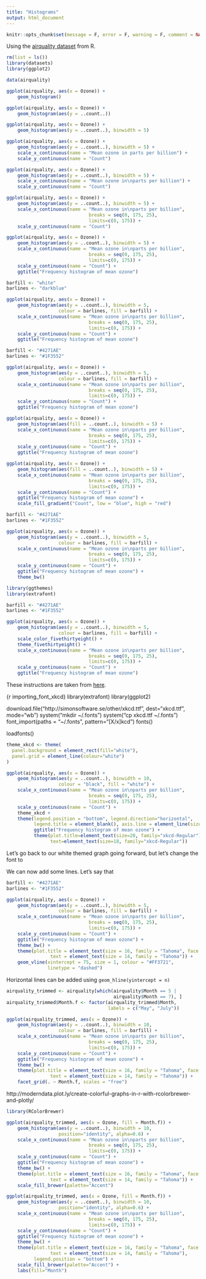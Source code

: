 ```yaml
---
title: "Histograms"
output: html_document
---
```


```r
knitr::opts_chunk$set(message = F, error = F, warning = F, comment = NA, fig.align = 'center', dpi = 100, fig.width=6, fig.height=5, tidy = F, cache.path = '.cache/', fig.path = 'fig/')
```

Using the [airquality dataset](https://stat.ethz.ch/R-manual/R-devel/library/datasets/html/airquality.html) from R.


```r
rm(list = ls())
library(datasets)
library(ggplot2)

data(airquality)
```

```r
ggplot(airquality, aes(x = Ozone)) + 
    geom_histogram()
```

```r
ggplot(airquality, aes(x = Ozone)) + 
    geom_histogram(aes(y = ..count..))

```

```r
ggplot(airquality, aes(x = Ozone)) + 
    geom_histogram(aes(y = ..count..), binwidth = 5)

```

```r
ggplot(airquality, aes(x = Ozone)) + 
    geom_histogram(aes(y = ..count..), binwidth = 5) +
    scale_x_continuous(name = "Mean ozone in parts per billion") +
    scale_y_continuous(name = "Count")
```

```r
ggplot(airquality, aes(x = Ozone)) + 
    geom_histogram(aes(y = ..count..), binwidth = 5) +
    scale_x_continuous(name = "Mean ozone in\nparts per billion") +
    scale_y_continuous(name = "Count")
```

```r
ggplot(airquality, aes(x = Ozone)) + 
    geom_histogram(aes(y = ..count..), binwidth = 5) +
    scale_x_continuous(name = "Mean ozone in\nparts per billion",
                              breaks = seq(0, 175, 25),
                              limits=c(0, 175)) +
    scale_y_continuous(name = "Count")
``` 

```r
ggplot(airquality, aes(x = Ozone)) + 
    geom_histogram(aes(y = ..count..), binwidth = 5) +
    scale_x_continuous(name = "Mean ozone in\nparts per billion",
                              breaks = seq(0, 175, 25),
                              limits=c(0, 175)) +
    scale_y_continuous(name = "Count") +
    ggtitle("Frequency histogram of mean ozone")

```

```r
barfill <- "white"
barlines <- "darkblue"

ggplot(airquality, aes(x = Ozone)) + 
    geom_histogram(aes(y = ..count..), binwidth = 5,
                   colour = barlines, fill = barfill) +
    scale_x_continuous(name = "Mean ozone in\nparts per billion",
                              breaks = seq(0, 175, 25),
                              limits=c(0, 175)) +
    scale_y_continuous(name = "Count") +
    ggtitle("Frequency histogram of mean ozone")
```

```r
barfill <- "#4271AE"
barlines <- "#1F3552"

ggplot(airquality, aes(x = Ozone)) + 
    geom_histogram(aes(y = ..count..), binwidth = 5,
                   colour = barlines, fill = barfill) +
    scale_x_continuous(name = "Mean ozone in\nparts per billion",
                              breaks = seq(0, 175, 25),
                              limits=c(0, 175)) +
    scale_y_continuous(name = "Count") +
    ggtitle("Frequency histogram of mean ozone")
```

```r
ggplot(airquality, aes(x = Ozone)) + 
    geom_histogram(aes(fill = ..count..), binwidth = 5) +
    scale_x_continuous(name = "Mean ozone in\nparts per billion",
                              breaks = seq(0, 175, 25),
                              limits=c(0, 175)) +
    scale_y_continuous(name = "Count") +
    ggtitle("Frequency histogram of mean ozone")
```

```r
ggplot(airquality, aes(x = Ozone)) + 
    geom_histogram(aes(fill = ..count..), binwidth = 5) +
    scale_x_continuous(name = "Mean ozone in\nparts per billion",
                              breaks = seq(0, 175, 25),
                              limits=c(0, 175)) +
    scale_y_continuous(name = "Count") +
    ggtitle("Frequency histogram of mean ozone") +
    scale_fill_gradient("Count", low = "blue", high = "red")
```

```r
barfill <- "#4271AE"
barlines <- "#1F3552"

ggplot(airquality, aes(x = Ozone)) + 
    geom_histogram(aes(y = ..count..), binwidth = 5,
                   colour = barlines, fill = barfill) +
    scale_x_continuous(name = "Mean ozone in\nparts per billion",
                              breaks = seq(0, 175, 25),
                              limits=c(0, 175)) +
    scale_y_continuous(name = "Count") +
    ggtitle("Frequency histogram of mean ozone") +
    theme_bw()
```

```r
library(ggthemes)
library(extrafont)

barfill <- "#4271AE"
barlines <- "#1F3552"

ggplot(airquality, aes(x = Ozone)) + 
    geom_histogram(aes(y = ..count..), binwidth = 5,
                   colour = barlines, fill = barfill) +
    scale_color_fivethirtyeight() + 
    theme_fivethirtyeight() +
    scale_x_continuous(name = "Mean ozone in\nparts per billion",
                              breaks = seq(0, 175, 25),
                              limits=c(0, 175)) +
    scale_y_continuous(name = "Count") +
    ggtitle("Frequency histogram of mean ozone")
```

These instructions are taken from [here](https://www.google.com.au/url?sa=t&rct=j&q=&esrc=s&source=web&cd=1&ved=0ahUKEwiWzafchdPJAhVBpJQKHe_LDT8QFggbMAA&url=https%3A%2F%2Fcran.r-project.org%2Fweb%2Fpackages%2Fxkcd%2Fvignettes%2Fxkcd-intro.pdf&usg=AFQjCNE-KciGY14e-Q1buYIVmTFC0ht__Q&sig2=DZUwkvIHwfNWtTtkcz94jg). 


{r importing_font_xkcd}
library(extrafont)
library(ggplot2)

download.file("http://simonsoftware.se/other/xkcd.ttf", 
              dest="xkcd.ttf", mode="wb")
system("mkdir ~/.fonts")
system("cp xkcd.ttf  ~/.fonts")
font_import(paths = "~/.fonts", pattern="[X/x]kcd")
fonts()

loadfonts()


```r
theme_xkcd <- theme(
  panel.background = element_rect(fill="white"), 
  panel.grid = element_line(colour="white")
)

ggplot(airquality, aes(x = Ozone)) + 
    geom_histogram(aes(y = ..count..), binwidth = 10,
                   colour = "black", fill = "white") +
    scale_x_continuous(name = "Mean ozone in\nparts per billion",
                              breaks = seq(0, 175, 25),
                              limits=c(0, 175)) +
    scale_y_continuous(name = "Count") +
    theme_xkcd +
    theme(legend.position = "bottom", legend.direction="horizontal", 
          legend.title = element_blank(), axis.line = element_line(size=1.5)) + 
          ggtitle("Frequency histogram of mean ozone") + 
          theme(plot.title=element_text(size=20, family="xkcd-Regular"), 
                text=element_text(size=18, family="xkcd-Regular"))
```

Let's go back to our white themed graph going forward, but let's change the font to 

We can now add some lines. Let's say that

```r
barfill <- "#4271AE"
barlines <- "#1F3552"

ggplot(airquality, aes(x = Ozone)) + 
    geom_histogram(aes(y = ..count..), binwidth = 5,
                   colour = barlines, fill = barfill) +
    scale_x_continuous(name = "Mean ozone in\nparts per billion",
                              breaks = seq(0, 175, 25),
                              limits=c(0, 175)) +
    scale_y_continuous(name = "Count") +
    ggtitle("Frequency histogram of mean ozone") +
    theme_bw() +
    theme(plot.title = element_text(size = 16, family = "Tahoma", face = "bold"), 
                text = element_text(size = 14, family = "Tahoma")) +
    geom_vline(xintercept = 75, size = 1, colour = "#FF3721", 
               linetype = "dashed")
```

Horizontal lines can be added using `geom_hline(yintercept = n)`

```r
airquality_trimmed <- airquality[which(airquality$Month == 5 | 
                                       airquality$Month == 7), ]
airquality_trimmed$Month.f <- factor(airquality_trimmed$Month, 
                                     labels = c("May", "July"))

ggplot(airquality_trimmed, aes(x = Ozone)) + 
    geom_histogram(aes(y = ..count..), binwidth = 10,
                   colour = barlines, fill = barfill) +
    scale_x_continuous(name = "Mean ozone in\nparts per billion",
                              breaks = seq(0, 175, 25),
                              limits=c(0, 175)) +
    scale_y_continuous(name = "Count") +
    ggtitle("Frequency histogram of mean ozone") +
    theme_bw() +
    theme(plot.title = element_text(size = 16, family = "Tahoma", face = "bold"), 
                text = element_text(size = 14, family = "Tahoma")) +
    facet_grid(. ~ Month.f, scales = "free")
```

http://moderndata.plot.ly/create-colorful-graphs-in-r-with-rcolorbrewer-and-plotly/

```r
library(RColorBrewer)

ggplot(airquality_trimmed, aes(x = Ozone, fill = Month.f)) + 
    geom_histogram(aes(y = ..count..), binwidth = 10,
                   position="identity", alpha=0.6) +
    scale_x_continuous(name = "Mean ozone in\nparts per billion",
                              breaks = seq(0, 175, 25),
                              limits=c(0, 175)) +
    scale_y_continuous(name = "Count") +
    ggtitle("Frequency histogram of mean ozone") +
    theme_bw() +
    theme(plot.title = element_text(size = 16, family = "Tahoma", face = "bold"), 
                text = element_text(size = 14, family = "Tahoma")) +
    scale_fill_brewer(palette="Accent")
```

```r
ggplot(airquality_trimmed, aes(x = Ozone, fill = Month.f)) + 
    geom_histogram(aes(y = ..count..), binwidth = 10,
                   position="identity", alpha=0.6) +
    scale_x_continuous(name = "Mean ozone in\nparts per billion",
                              breaks = seq(0, 175, 25),
                              limits=c(0, 175)) +
    scale_y_continuous(name = "Count") +
    ggtitle("Frequency histogram of mean ozone") +
    theme_bw() +
    theme(plot.title = element_text(size = 16, family = "Tahoma", face = "bold"), 
                text = element_text(size = 14, family = "Tahoma"),
          legend.position = "bottom") +
    scale_fill_brewer(palette="Accent") +
    labs(fill="Month")
```


